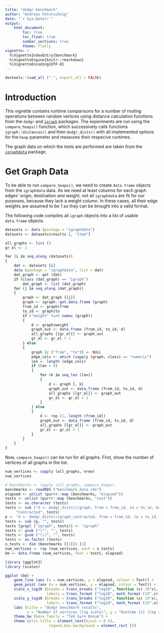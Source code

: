 ```yaml
---
title: "dodgr benchmark"
author: "Andreas Petutschnig"
date: "`r Sys.Date()`"
output: 
    html_document:
        toc: true
        toc_float: true
        number_sections: true
        theme: flatly
vignette: >
  %\VignetteIndexEntry{benchmark}
  %\VignetteEngine{knitr::rmarkdown}
  %\VignetteEncoding{UTF-8}
---
```


```r
devtools::load_all (".", export_all = FALSE)
```

# Introduction

This vignette contains runtime comparisons for a number of routing
operations between random vertices using distance calculation functions from the
`dodgr` and [`igraph`](https://cran.r-project.org/package=igraph) packages. The
experiments are run using the `compare_heaps()` function, which successively
calls functions `igraph::distances()` and then `dodgr_dists()` with all
implemented options for the `heap` parameter and measures their respecive
runtimes.

The graph data on which the tests are performed are taken from the
[`igraphdata`](https://cran.r-project.org/package=igraphdata) package.

# Get Graph Data

To be able to run `compare_heaps()`, we need to create `data.frame` objects from
the `igraphdata` data. As we need at least columns for each graph edges' origin,
destination and weight, not all `igraphdata` are fit for our purposes, because
they lack a weight column. In these cases, all their edge weights are assumed to
be 1 so they can be brought into a valid format.

The following code compiles all `igraph` objects into a list of usable
`data.frame` objects.

```r
datasets <- data (package = "igraphdata")
datasets <- datasets$results [, "Item"]

all_graphs <- list ()
gr_el <- 1

for (i in seq_along (datasets))
{
    dat <- datasets [i]
    data (package = "igraphdata", list = dat)
    dat_graph <- get (dat)
    if (class (dat_graph) == "igraph")
        dat_graph <- list (dat_graph)
    for (j in seq_along (dat_graph))
    {
        graph <- dat_graph [[j]]
        graph <- igraph::get.data.frame (graph)
        from_id <- graph$from
        to_id <- graph$to
        if ("weight" %in% names (graph))
        {
            d <- graph$weight
            graph_out <- data.frame (from_id, to_id, d)
            all_graphs [[gr_el]] <- graph_out
            gr_el <- gr_el + 1
        } else
        {
            graph [c ("from", "to")] <- NULL
            edge_cols <- which (sapply (graph, class) == "numeric")
            len <- length (edge_cols)
            if (len > 0)
            {
                for (k in seq_len (len))
                {
                    d <- graph [, k]
                    graph_out <- data.frame (from_id, to_id, d)
                    all_graphs [[gr_el]] <- graph_out
                    gr_el <- gr_el + 1
                }
            } else
            {
                d <- rep (1, length (from_id))
                graph_out <- data.frame (from_id, to_id, d)
                all_graphs [[gr_el]] <- graph_out
                gr_el <- gr_el + 1
            }
        }
    }
}
```

Now, `compare_heaps()` can be run for all graphs. First, show the number of
vertices of all graphs in the list.

```r
num_vertices <- sapply (all_graphs, nrow)
num_vertices
```

```r
# benchmarks <- lapply (all_graphs, compare_heaps)
benchmarks <- readRDS ("benchmark_data.rds")
elapsed <- unlist (purrr::map (benchmarks, "elapsed"))
tests <- unlist (purrr::map (benchmarks, "test"))
tests <- as.character (tests)
tests <- sub ("d <- dodgr_dists\\(graph, from = from_id, to = to_id, heap =",
     "Contracted", tests)
p <- "d <- dodgr_dists\\(graph_contracted, from = from_id, to = to_id, heap = "
tests <- sub (p, "", tests)
tests [grepl ("igraph", tests)] <- "igraph"
tests <- gsub ("\"", "", tests)
tests <- gsub ("\\)", "", tests)
tests <- as.factor (tests)
n_tests <- dim (benchmarks [[1]]) [1]
num_vertices <- rep (num_vertices, each = n_tests)
bm <- data.frame (num_vertices, Test = tests, elapsed)

library (ggplot2)
library (scales)

ggplot (bm) +
    geom_line (aes (x = num_vertices, y = elapsed, colour = Test)) +
    geom_point (aes (x = num_vertices, y = elapsed, colour = Test)) +
    scale_x_log10 (breaks = trans_breaks ("log10", function (x) 10^x),
                   labels = trans_format ("log10", math_format (10^.x))) +
    scale_y_log10 (breaks = trans_breaks ("log10", function (x) 10^x),
                   labels = trans_format ("log10", math_format (10^.x))) +
    labs (title = "dodgr benchmark results",
          x = "Number of vertices (log scale)", y = "Runtime [s] (log scale)") +
    theme_bw (base_family = "TeX Gyre Bonum") +
    theme (plot.title = element_text(hjust = 0.5),
                    legend.box.background = element_rect ())
```
